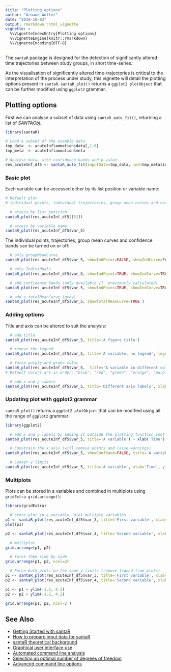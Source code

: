 ```yaml
---
title: "Plotting options"
author: "Arnaud Wolfer"
date: "2019-10-03"
output: rmarkdown::html_vignette
vignette: >
  %\VignetteIndexEntry{Plotting options}
  %\VignetteEngine{knitr::rmarkdown}
  %\VignetteEncoding{UTF-8}
---
```


The `santaR` package is designed for the detection of significantly altered time trajectories between study groups, in short time-series. 

As the visualisation of significantly altered time-trajectories is critical to the interpretation of the process under study, this vignette will detail the plotting options present in `santaR`. `santaR_plot()` returns a `ggplot2 plotObject` that can be further modified using `ggplot2` grammar.


## Plotting options

First we can analyse a subset of data using `santaR_auto_fit()`, returning a list of _SANTAObj_.

```r
library(santaR)

# Load a subset of the example data
tmp_data  <- acuteInflammation$data[,1:6]
tmp_meta  <- acuteInflammation$meta

# Analyse data, with confidence bands and p-value
res_acuteInf_df5 <- santaR_auto_fit(inputData=tmp_data, ind=tmp_meta$ind, time=tmp_meta$time, group=tmp_meta$group, df=5, ncores=0, CBand=TRUE, pval.dist=FALSE)
```


### Basic plot

Each variable can be accessed either by its list position or variable name:

```r
# Default plot
# individual points, individual trajectories, group mean curves and confidence bands

  # access by list position
santaR_plot(res_acuteInf_df5[[5]])

  # access by variable name
santaR_plot(res_acuteInf_df5$var_5)
```

The individual points, trajectories, group mean curves and confidence bands can be turned on or off:

```r
  # only groupMeanCurve
santaR_plot(res_acuteInf_df5$var_5, showIndPoint=FALSE, showIndCurve=FALSE, showGroupMeanCurve=TRUE, showConfBand=TRUE)

  # only Individuals
santaR_plot(res_acuteInf_df5$var_5, showIndPoint=TRUE, showIndCurve=TRUE, showGroupMeanCurve=FALSE, showConfBand=FALSE)

  # add confidence bands (only available if  previously calculated)
santaR_plot(res_acuteInf_df5$var_5, showIndPoint=TRUE, showIndCurve=TRUE, showGroupMeanCurve=TRUE, showConfBand=TRUE)

  # add a totalMeanCurve (grey)
santaR_plot(res_acuteInf_df5$var_5, showTotalMeanCurve=TRUE )
```


### Adding options

Title and axis can be altered to suit the analysis:

```r
  # add title
santaR_plot(res_acuteInf_df5$var_5, title='A figure title')

  # remove the legend
santaR_plot(res_acuteInf_df5$var_5, title='A variable, no legend', legend=FALSE)

  # force purple and green color
santaR_plot(res_acuteInf_df5$var_5,  title='A variable in different colors', colorVect = c('purple','green'))
# Default colors are in order: "blue", "red", "green", "orange", "purple", "seagreen", "darkturquoise", "violetred", "saddlebrown", "black"

  # add x and y labels
santaR_plot(res_acuteInf_df5$var_5, title='Different axis labels', xlab='Time', ylab='Variable value')
```


### Updating plot with ggplot2 grammar

`santaR_plot()` returns a `ggplot2 plotObject` that can be modified using all the range of `ggplot2` grammar:

```r
library(ggplot2)

  # add x and y labels by adding it outside the plotting function [not useful but shows that any ggplot command can be added to the plot]
santaR_plot(res_acuteInf_df5$var_5, title='A variable') + xlab('Time') + ylab('Variable value')

  # Constrain the x axis (will remove points and raise warnings)
santaR_plot(res_acuteInf_df5$var_5, showConfBand=FALSE, title='A variable', xlab='Time', ylab='Variable value') + xlim(0,48)

  # Looser y limits
santaR_plot(res_acuteInf_df5$var_5, title='A variable', xlab='Time', ylab='Variable value') + ylim(-2,5)
```


### Multiplots

Plots can be stored in a variables and combined in multiplots using `gridExtra grid.arrange()`:

```r
library(gridExtra)

  # store plot in a variable, plot multiple variables...
p1 <- santaR_plot(res_acuteInf_df5$var_3, title='First variable', xlab='Time', ylab='Variable value')
plot(p1)

p2 <- santaR_plot(res_acuteInf_df5$var_4, title='Second variable', xlab='Time', ylab='Variable value')

  # multiplot
grid.arrange(p1, p2)

  # force them side by side
grid.arrange(p1, p2, ncol=2)

  # Force both plots on the same y limits (remove legend from plots)
p1 <- santaR_plot(res_acuteInf_df5$var_3, title='First variable', xlab='Time', ylab='Variable value', legend=FALSE)
p2 <- santaR_plot(res_acuteInf_df5$var_4, title='Second variable', xlab='Time', ylab='Variable value', legend=FALSE)

p1 <- p1 + ylim(-1.2, 4.2)
p2 <- p2 + ylim(-1.2, 4.2)

grid.arrange(p1, p2, ncol=2 )
```


## See Also

* [Getting Started with santaR](getting-started.html)
* [How to prepare input data for santaR](prepare-input-data.html)
* [santaR theoretical background](theoretical-background.html)
* [Graphical user interface use](santaR-GUI.pdf)
* [Automated command line analysis](automated-command-line.html)
* [Selecting an optimal number of degrees of freedom](selecting-optimal-df.html)
* [Advanced command line options](advanced-command-line-functions.html)
